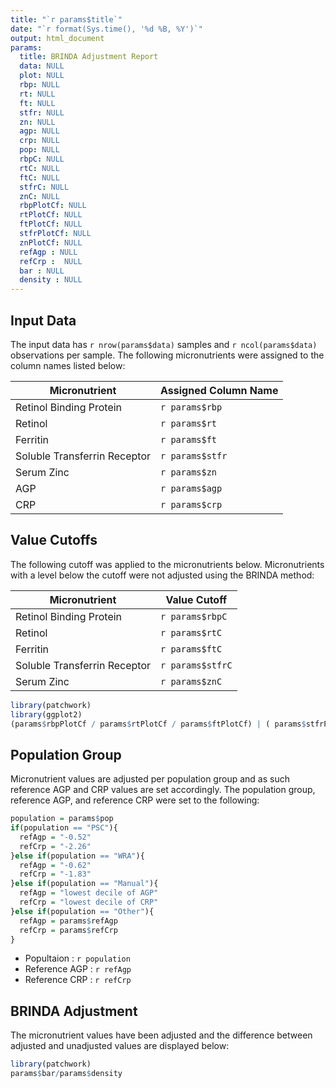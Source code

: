 ---
title: "`r params$title`"
date: "`r format(Sys.time(), '%d %B, %Y')`" 
output: html_document
params:
  title: BRINDA Adjustment Report
  data: NULL
  plot: NULL
  rbp: NULL
  rt: NULL
  ft: NULL
  stfr: NULL
  zn: NULL
  agp: NULL
  crp: NULL
  pop: NULL
  rbpC: NULL
  rtC: NULL
  ftC: NULL
  stfrC: NULL
  znC: NULL
  rbpPlotCf: NULL
  rtPlotCf: NULL
  ftPlotCf: NULL
  stfrPlotCf: NULL
  znPlotCf: NULL
  refAgp : NULL
  refCrp :  NULL
  bar : NULL
  density : NULL
---

## Input Data

The input data has `r nrow(params$data)` samples and `r ncol(params$data)` observations per sample. The following micronutrients were assigned to the column names listed below:

| Micronutrient | Assigned Column Name |
|-|-|
| Retinol Binding Protein| `r params$rbp` |
| Retinol | `r params$rt` |
| Ferritin | `r params$ft` |
| Soluble Transferrin Receptor | `r params$stfr` |
| Serum Zinc | `r params$zn` |
| AGP | `r params$agp` |
| CRP | `r params$crp` |                                          

## Value Cutoffs

The following cutoff was applied to the micronutrients below. Micronutrients with a level below the cutoff were not adjusted using the BRINDA method:

| Micronutrient | Value Cutoff |
|-|-|
| Retinol Binding Protein| `r params$rbpC` |
| Retinol | `r params$rtC` |
| Ferritin | `r params$ftC` |
| Soluble Transferrin Receptor | `r params$stfrC` |
| Serum Zinc | `r params$znC` |


```{r cutoff,echo=FALSE,warning=F,message=FALSE}
library(patchwork)
library(ggplot2)
(params$rbpPlotCf / params$rtPlotCf / params$ftPlotCf) | ( params$stfrPlotCf / params$znPlotCf /ggplot() + theme_void())
```

## Population Group

Micronutrient values are adjusted per population group and as such reference AGP and CRP values are set accordingly. The population group, reference AGP, and reference CRP were set to the following:

```{r population,echo=FALSE,warning=F,message=FALSE}
population = params$pop
if(population == "PSC"){
  refAgp = "-0.52"
  refCrp = "-2.26"
}else if(population == "WRA"){
  refAgp = "-0.62"
  refCrp = "-1.83"
}else if(population == "Manual"){
  refAgp = "lowest decile of AGP"
  refCrp = "lowest decile of CRP"
}else if(population == "Other"){
  refAgp = params$refAgp
  refCrp = params$refCrp
}
```

* Popultaion : `r population`
* Reference AGP : `r refAgp`
* Reference CRP : `r refCrp`

## BRINDA Adjustment

The micronutrient values have been adjusted and the difference between adjusted and unadjusted values are displayed below:

```{r adjustment,echo=FALSE,warning=F,message=FALSE}
library(patchwork)
params$bar/params$density
```
